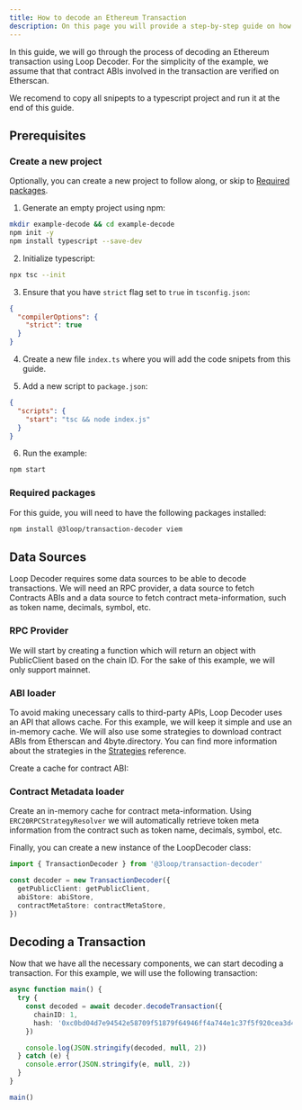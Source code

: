 ```yaml
---
title: How to decode an Ethereum Transaction
description: On this page you will provide a step-by-step guide on how to decode and interpret an Ethereum transaction using Loop Decoder.
---
```



In this guide, we will go through the process of decoding an Ethereum transaction using Loop Decoder. For the simplicity of the example, we assume that that contract ABIs involved in the transaction are verified on Etherscan.

We recomend to copy all snipepts to a typescript project and run it at the end of this guide.

## Prerequisites

### Create a new project

Optionally, you can create a new project to follow along, or skip to [Required packages](#required-packages).

1. Generate an empty project using npm:

```bash
mkdir example-decode && cd example-decode
npm init -y
npm install typescript --save-dev
```

2. Initialize typescript:

```bash
npx tsc --init
```

3. Ensure that you have `strict` flag set to `true` in `tsconfig.json`:

```json
{
  "compilerOptions": {
    "strict": true
  }
}
```

4. Create a new file `index.ts` where you will add the code snipets from this guide.

5. Add a new script to `package.json`:

```json
{
  "scripts": {
    "start": "tsc && node index.js"
  }
}
```

6. Run the example:

```bash
npm start
```

### Required packages

For this guide, you will need to have the following packages installed:

```bash
npm install @3loop/transaction-decoder viem
```

## Data Sources

Loop Decoder requires some data sources to be able to decode transactions. We will need an RPC provider, a data source to fetch Contracts ABIs and a data source to fetch contract meta-information, such as token name, decimals, symbol, etc.

### RPC Provider

We will start by creating a function which will return an object with PublicClient based on the chain ID. For the sake of this example, we will only support mainnet.

<RpcProvider />

### ABI loader

To avoid making unecessary calls to third-party APIs, Loop Decoder uses an API that allows cache. For this example, we will keep it simple and use an in-memory cache. We will also use some strategies to download contract ABIs from Etherscan and 4byte.directory. You can find more information about the strategies in the [Strategies](/reference/data-loaders/) reference.

Create a cache for contract ABI:

<MemoryAbiLoader />

### Contract Metadata loader

Create an in-memory cache for contract meta-information. Using `ERC20RPCStrategyResolver` we will automatically retrieve token meta information from the contract such as token name, decimals, symbol, etc.

<MemoryContractLoader />

Finally, you can create a new instance of the LoopDecoder class:

```ts
import { TransactionDecoder } from '@3loop/transaction-decoder'

const decoder = new TransactionDecoder({
  getPublicClient: getPublicClient,
  abiStore: abiStore,
  contractMetaStore: contractMetaStore,
})
```

## Decoding a Transaction

Now that we have all the necessary components, we can start decoding a transaction. For this example, we will use the following transaction:

```ts
async function main() {
  try {
    const decoded = await decoder.decodeTransaction({
      chainID: 1,
      hash: '0xc0bd04d7e94542e58709f51879f64946ff4a744e1c37f5f920cea3d478e115d7',
    })

    console.log(JSON.stringify(decoded, null, 2))
  } catch (e) {
    console.error(JSON.stringify(e, null, 2))
  }
}

main()
```
